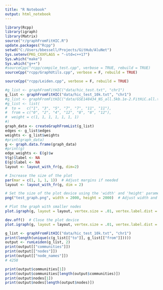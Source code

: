 ```yaml
---
title: "R Notebook"
output: html_notebook
---
```

 

```r
library(Rcpp)
library(igraph)
library(Matrix)
source("r/graphFromFitHIC.R")  
update.packages("Rcpp")
setwd("C:/Users/bbessell/Projects/GitHub/AluNet")
Sys.setenv(PKG_CXXFLAGS = "-std=c++17")
Sys.which("make")
Sys.which("g++")
#sourceCpp("rcpp/compile_test.cpp", verbose = TRUE, rebuild = TRUE)
sourceCpp("rcpp/GraphUtils.cpp", verbose = F, rebuild = TRUE)
```

```r
sourceCpp("rcpp/Leiden.cpp", verbose = F, rebuild = TRUE)
```

```r
#g_list <- graphFromFitHIC("data/hic_test.txt", "chr1")
g_list <- graphFromFitHIC("data/hic_test_10k.txt", "chr1")
#g_list <- graphFromFitHIC("data/GSE148434_NS_all.5kb.1e-2.FitHiC.all.txt", "chr1")
#g_list <- list(
#  to =   c("1", "3", "5", "7", "7", "11", "11"),
#  from = c("0", "2", "4", "12", "8", "8", "12"),
#  weight = c(1, 1, 1, 1, 1, 1, 1)
#)
graph_data <- createGraphFromList(g_list)
edges <- g_list$edges
weights <- g_list$weights
#print(graph_data)
g <- graph.data.frame(graph_data)
#print(g)
edge_weights <- E(g)$w
V(g)$label <- NA
E(g)$label <- NA
layout <- layout_with_fr(g, dim=2)

# Increase the size of the plot
par(mar = c(1, 1, 1, 1))  # Adjust margins if needed
layout <- layout_with_fr(g, dim = 2)

# Set the size of the plot device using the 'width' and 'height' parameters
png("test_graph.png", width = 2000, height = 2000)  # Adjust width and height as needed

# Plot the graph with smaller nodes
plot.igraph(g, layout = layout, vertex.size = .01, vertex.label.dist = 2, edge.alpha = 1, edge.arrow.size = 0)

dev.off()  # Close the plot device
plot.igraph(g, layout = layout, vertex.size = .01, vertex.label.dist = 2, edge.alpha = 1, edge.arrow.size = 0)
```

```r
g_list <- graphFromFitHIC("data/hic_test_10k.txt", "chr1")
print(length(unique(c(g_list[["to"]], g_list[["from"]]))))
output <- runLeiden(g_list, 2)
print(output[["communities"]])
print(output[["nodes"]])
print(output[["node_names"]])
# 4258
```

```r
print(output$communities[1])
print(output$communities[length(output$communities)])
print(output$nodes[1])
print(output$nodes[length(output$nodes)])
```
